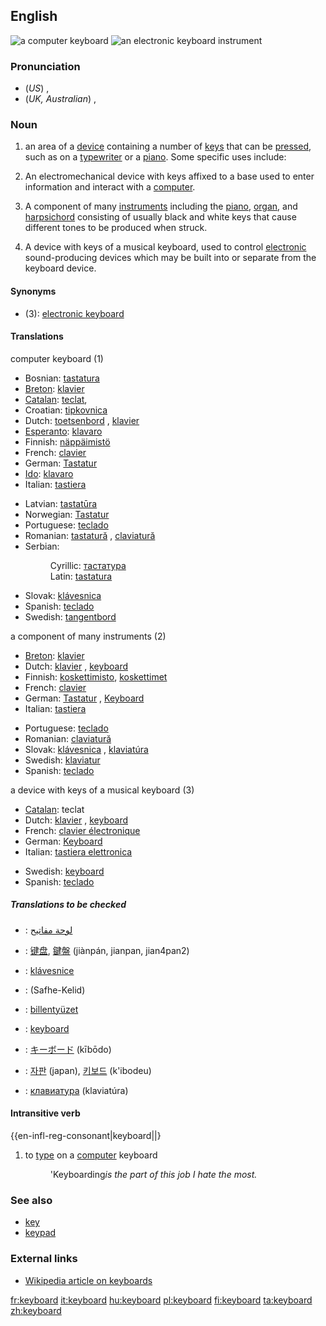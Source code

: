 ==English==
[[Image:Swedish keyboard 20050614.jpg|thumb|a computer keyboard]]
[[Image:YamahaKeyboard.jpg|thumb|an electronic keyboard instrument]]
===Pronunciation===
*(''US'') {{IPA|/kiˈbɔrd/}}, {{SAMPA|/ki"bOrd/}}
*(''UK, Australian'') {{IPA|/ˈkiːbɔːd/}}, {{SAMPA|/ki"bO:d/}}

===Noun===
{{wikipedia}}
{{en-noun|keyboard|keyboards}}
# an area of a [[device]] containing a number of [[key]]s that can be [[press]]ed, such as on a [[typewriter]] or a [[piano]].  Some specific uses include:
# {{computing}} An electromechanical device with keys affixed to a base used to enter information and interact with a [[computer]].
# {{music}} A component of many [[instruments]] including the [[piano]], [[organ]], and [[harpsichord]] consisting of usually black and white keys that cause different tones to be produced when struck.
# {{music}} A device with keys of a musical keyboard, used to control [[electronic]] sound-producing devices which may be built into or separate from the keyboard device.

====Synonyms====
*(3): [[electronic keyboard]]

====Translations====
;computer keyboard (1)
{{top}}
*Bosnian: [[tastatura#Bosnian|tastatura]] {{f}}
*[[Breton]]: [[klavier#Breton|klavier]]  {{m}}
*[[Catalan]]: [[teclat]], {{m}}
*Croatian: [[tipkovnica]] {{f}}
*Dutch: [[toetsenbord]] {{n}}, [[klavier]] {{n}}
*[[Esperanto]]: [[klavaro]]
*Finnish: [[näppäimistö]]
*French: [[clavier]] {{m}}
*German: [[Tastatur]] {{f}}
*[[Ido]]: [[klavaro]]
*Italian: [[tastiera]] {{f}}
{{mid}}
*Latvian: [[tastatūra]]
*Norwegian: [[Tastatur]] {{n}}
*Portuguese: [[teclado]] {{m}}
*Romanian: [[tastatură]] {{f}}, [[claviatură]] {{f}}
*Serbian:
*:Cyrillic: [[тастатура#Serbian|тастатура]] {{f}}
*:Latin: [[tastatura#Serbian|tastatura]] {{f}}
*Slovak: [[klávesnica]]  {{f}}
*Spanish: [[teclado]] {{m}}
*Swedish: [[tangentbord]] {{n}}
{{bottom}}

;a component of many instruments (2)
{{top}}
*[[Breton]]: [[klavier#Breton|klavier]]  {{m}} 
*Dutch: [[klavier]] {{n}}, [[#Dutch|keyboard]] {{n}}
*Finnish: [[koskettimisto]], [[koskettimet]]
*French: [[clavier]] {{m}}
*German: [[Tastatur]] {{f}}, [[Keyboard]] {{n}}
*Italian: [[tastiera]] {{f}}
{{mid}}
*Portuguese: [[teclado]] {{m}}
*Romanian: [[claviatură]] {{f}}
*Slovak: [[klávesnica]]  {{f}}, [[klaviatúra]] {{f}}
*Swedish: [[klaviatur]] {{n}}
*Spanish: [[teclado]] {{m}}
{{bottom}}

;a device with keys of a musical keyboard (3)
{{top}}
*[[Catalan]]: teclat
*Dutch: [[klavier]] {{n}}, [[#Dutch|keyboard]] {{n}}
*French: [[clavier électronique]]
*German: [[Keyboard]] {{n}}
*Italian: [[tastiera elettronica]]
{{mid}}
*Swedish: [[keyboard#Swedish|keyboard]] {{n}}
*Spanish: [[teclado]] {{m}}
{{bottom}}

=====Translations to be checked=====
{{checktrans}}
*{{ttbc|Arabic}}: [[لوحة مفاتيح]]
*{{ttbc|Chinese}}: [[键盘]], [[鍵盤]] (jiànpán, jianpan, jian4pan2)
*{{ttbc|Czech}}:  [[klávesnice]]  {{f}}
*{{ttbc|Farsi}}: {{FAchar|[[صفحه کلید]]}} (Safhe-Kelid)
*{{ttbc|Hungarian}}: [[billentyüzet]]
*{{ttbc|Indonesian}}: [[keyboard#Indonesian|keyboard]]
*{{ttbc|Japanese}}: [[キーボード]] (kībōdo)
*{{ttbc|Korean}}: [[자판]] (japan), [[키보드]] (k'ibodeu)
*{{ttbc|Russian}}: [[клавиатура]] (klaviat&uacute;ra) {{f}}

====Intransitive verb====
{{en-infl-reg-consonant|keyboard||}
# to [[type]] on a [[computer]] keyboard
#: '' '''Keyboarding'' is the part of this job I hate the most.''

===See also===
*[[key]]
*[[keypad]]

===External links===
*[http://en.wikipedia.org/wiki/Keyboard Wikipedia article on keyboards]

[[fr:keyboard]]
[[it:keyboard]]
[[hu:keyboard]]
[[pl:keyboard]]
[[fi:keyboard]]
[[ta:keyboard]]
[[zh:keyboard]]